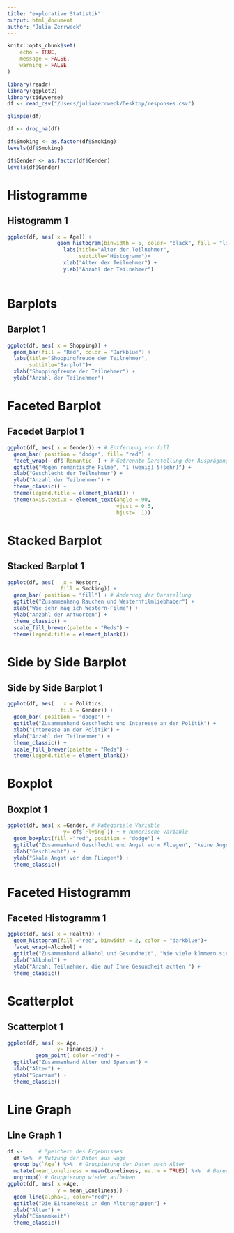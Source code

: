 ```yaml
---
title: "explorative Statistik"
output: html_document
author: "Julia Zerrweck"
---
```

```r
knitr::opts_chunk$set(
	echo = TRUE,
	message = FALSE,
	warning = FALSE
)
```

```r
library(readr)
library(ggplot2)
library(tidyverse)
df <- read_csv("/Users/juliazerrweck/Desktop/responses.csv")
```

```r
glimpse(df)
```

```r
df <- drop_na(df)
```

```r
df$Smoking <- as.factor(df$Smoking)
levels(df$Smoking)
```

```r
df$Gender <- as.factor(df$Gender)
levels(df$Gender)
```


# Histogramme
## Histogramm 1
```r
ggplot(df, aes( x = Age)) +
                geom_histogram(binwidth = 5, color= "black", fill = "lightblue") +
                  labs(title="Alter der Teilnehmer",
                       subtitle="Histogramm")+
                  xlab("Alter der Teilnehmer") +
                  ylab("Anzahl der Teilnehmer")
  
```

# Barplots
## Barplot 1
```r
ggplot(df, aes( x = Shopping)) +
  geom_bar(fill = "Red", color = "Darkblue") +
  labs(title="Shoppingfreude der Teilnehmer",
       subtitle="Barplot")+
  xlab("Shoppingfreude der Teilnehmer") +
  ylab("Anzahl der Teilnehmer")
```

# Faceted Barplot
## Facedet Barplot 1
```r
ggplot(df, aes( x = Gender)) + # Entfernung von fill
  geom_bar( position = "dodge", fill= "red") +
  facet_wrap(~ df$`Romantic` ) + # Getrennte Darstellung der Ausprägungen 
  ggtitle("Mögen romantische Filme", "1 (wenig) 5(sehr)") +
  xlab("Geschlecht der Teilnehmer") +
  ylab("Anzahl der Teilnehmer") +
  theme_classic() +
  theme(legend.title = element_blank()) +
  theme(axis.text.x = element_text(angle = 90, 
                                   vjust = 0.5, 
                                   hjust=  1))
```
# Stacked Barplot
## Stacked Barplot 1
```r
ggplot(df, aes(   x = Western, 
                 fill = Smoking)) +
  geom_bar( position = "fill") + # Änderung der Darstellung
  ggtitle("Zusammenhang Rauchen und Westernfilmliebhaber") +
  xlab("Wie sehr mag ich Western-Filme") +
  ylab("Anzahl der Antworten") +
  theme_classic() +
  scale_fill_brewer(palette = "Reds") +
  theme(legend.title = element_blank())
```
# Side by Side Barplot
## Side by Side Barplot 1
```r
ggplot(df, aes(   x = Politics, 
                 fill = Gender)) +
  geom_bar( position = "dodge") +
  ggtitle("Zusammenhand Geschlecht und Interesse an der Politik") +
  xlab("Interesse an der Politik") +
  ylab("Anzahl der Teilnehmer") +
  theme_classic() +
  scale_fill_brewer(palette = "Reds") +
  theme(legend.title = element_blank())
```

# Boxplot
## Boxplot 1
```r
ggplot(df, aes( x =Gender, # kategoriale Variable
                  y= df$`Flying`)) + # numerische Variable
  geom_boxplot(fill ="red", position = "dodge") +
  ggtitle("Zusammenhand Geschlecht und Angst vorm Fliegen", "keine Angst (1) bis große Angst (5)") +
  xlab("Geschlecht") +
  ylab("Skala Angst vor dem FLiegen") +
  theme_classic()
```

# Faceted Histogramm
## Faceted Histogramm 1
```r
ggplot(df, aes( x = Health)) +
  geom_histogram(fill ="red", binwidth = 2, color = "darkblue")+
  facet_wrap(~Alcohol) +
  ggtitle("Zusammenhand Alkohol und Gesundheit", "Wie viele kümmern sich um ihre Gesundheit und trinken Alkohol") +
  xlab("Alkohol") +
  ylab("Anzahl Teilnehmer, die auf Ihre Gesundheit achten ") +
  theme_classic()
```

# Scatterplot
## Scatterplot 1
```r
ggplot(df, aes( x= Age,
                y= Finances)) +
         geom_point( color ="red") +
  ggtitle("Zusammenhand Alter und Sparsam") +
  xlab("Alter") +
  ylab("Sparsam") +
  theme_classic()
```

# Line Graph
## Line Graph 1
```r
df <-     # Speichern des Ergebnisses
  df %>%  # Nutzung der Daten aus wage
  group_by(`Age`) %>%  # Gruppierung der Daten nach Alter
  mutate(mean_Loneliness = mean(Loneliness, na.rm = TRUE)) %>%  # Berechnung Mittelwert pro Gruppe und Erzeugung der neuen Variable mean_wage
  ungroup() # Gruppierung wieder aufheben
ggplot(df, aes( x =Age,
                y = mean_Loneliness)) + 
  geom_line(alpha=1, color="red")+
  ggtitle("Die Einsamekeit in den Altersgruppen") +
  xlab("Alter") +
  ylab("Einsamkeit") 
  theme_classic()
```
